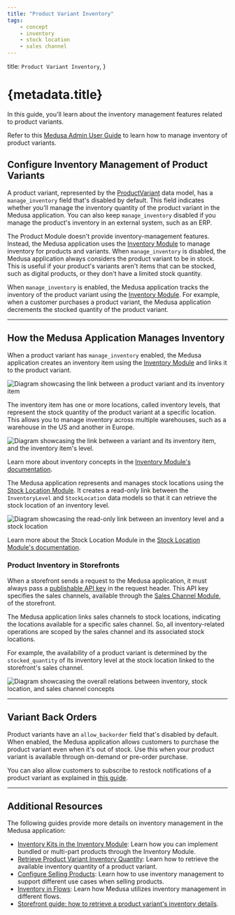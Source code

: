 ```yaml
---
title: "Product Variant Inventory"
tags:
    - concept
    - inventory
    - stock location
    - sales channel
---
```


  title: `Product Variant Inventory`,
}

# {metadata.title}

In this guide, you'll learn about the inventory management features related to product variants.

<Note title="Looking for no-code docs?">

Refer to this [Medusa Admin User Guide](!user-guide!/products/variants#manage-product-variant-inventory) to learn how to manage inventory of product variants.

</Note>

## Configure Inventory Management of Product Variants

A product variant, represented by the [ProductVariant](/references/product/models/ProductVariant) data model, has a `manage_inventory` field that's disabled by default. This field indicates whether you'll manage the inventory quantity of the product variant in the Medusa application. You can also keep `manage_inventory` disabled if you manage the product's inventory in an external system, such as an ERP.

The Product Module doesn't provide inventory-management features. Instead, the Medusa application uses the [Inventory Module](../../inventory/page.mdx) to manage inventory for products and variants. When `manage_inventory` is disabled, the Medusa application always considers the product variant to be in stock. This is useful if your product's variants aren't items that can be stocked, such as digital products, or they don't have a limited stock quantity.

When `manage_inventory` is enabled, the Medusa application tracks the inventory of the product variant using the [Inventory Module](../../inventory/page.mdx). For example, when a customer purchases a product variant, the Medusa application decrements the stocked quantity of the product variant.

---

## How the Medusa Application Manages Inventory

When a product variant has `manage_inventory` enabled, the Medusa application creates an inventory item using the [Inventory Module](../../inventory/page.mdx) and links it to the product variant.

![Diagram showcasing the link between a product variant and its inventory item](https://res.cloudinary.com/dza7lstvk/image/upload/v1709652779/Medusa%20Resources/product-inventory_kmjnud.jpg)

The inventory item has one or more locations, called inventory levels, that represent the stock quantity of the product variant at a specific location. This allows you to manage inventory across multiple warehouses, such as a warehouse in the US and another in Europe.

![Diagram showcasing the link between a variant and its inventory item, and the inventory item's level.](https://res.cloudinary.com/dza7lstvk/image/upload/v1738580390/Medusa%20Resources/variant-inventory-level_bbee2t.jpg)

<Note title="Tip">

Learn more about inventory concepts in the [Inventory Module's documentation](../../inventory/concepts/page.mdx).

</Note>

The Medusa application represents and manages stock locations using the [Stock Location Module](../../stock-location/page.mdx). It creates a read-only link between the `InventoryLevel` and `StockLocation` data models so that it can retrieve the stock location of an inventory level.

![Diagram showcasing the read-only link between an inventory level and a stock location](https://res.cloudinary.com/dza7lstvk/image/upload/v1738582163/Medusa%20Resources/inventory-level-stock_amxfg5.jpg)

<Note title="Tip">

Learn more about the Stock Location Module in the [Stock Location Module's documentation](../../stock-location/concepts/page.mdx).

</Note>

### Product Inventory in Storefronts

When a storefront sends a request to the Medusa application, it must always pass a [publishable API key](../../sales-channel/publishable-api-keys/page.mdx) in the request header. This API key specifies the sales channels, available through the [Sales Channel Module](../../sales-channel/page.mdx), of the storefront.

The Medusa application links sales channels to stock locations, indicating the locations available for a specific sales channel. So, all inventory-related operations are scoped by the sales channel and its associated stock locations.

For example, the availability of a product variant is determined by the `stocked_quantity` of its inventory level at the stock location linked to the storefront's sales channel.

![Diagram showcasing the overall relations between inventory, stock location, and sales channel concepts](https://res.cloudinary.com/dza7lstvk/image/upload/v1738582163/Medusa%20Resources/inventory-stock-sales_fknoxw.jpg)

---

## Variant Back Orders

Product variants have an `allow_backorder` field that's disabled by default. When enabled, the Medusa application allows customers to purchase the product variant even when it's out of stock. Use this when your product variant is available through on-demand or pre-order purchase.

<Note title="Tip">

You can also allow customers to subscribe to restock notifications of a product variant as explained in [this guide](../../../recipes/commerce-automation/restock-notification/page.mdx).

</Note>

---

## Additional Resources

The following guides provide more details on inventory management in the Medusa application:

- [Inventory Kits in the Inventory Module](../../inventory/inventory-kit/page.mdx): Learn how you can implement bundled or multi-part products through the Inventory Module.
- [Retrieve Product Variant Inventory Quantity](../guides/variant-inventory/page.mdx): Learn how to retrieve the available inventory quantity of a product variant.
- [Configure Selling Products](../selling-products/page.mdx): Learn how to use inventory management to support different use cases when selling products.
- [Inventory in Flows](../../inventory/inventory-in-flows/page.mdx): Learn how Medusa utilizes inventory management in different flows.
- [Storefront guide: how to retrieve a product variant's inventory details](https://docs.medusajs.com/resources/storefront-development/products/inventory).
